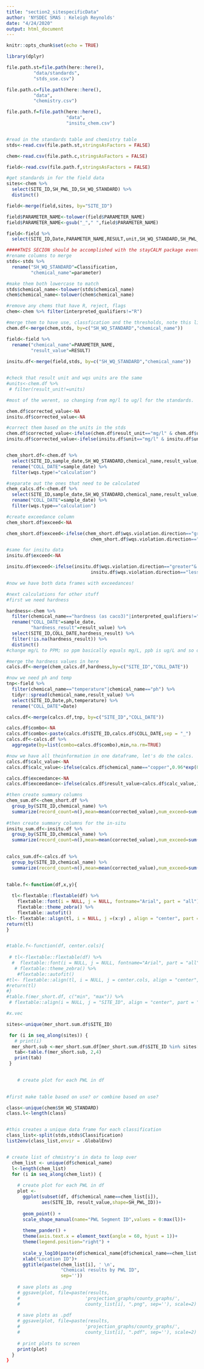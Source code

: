 ```yaml
---
title: "section2_sitespecificData"
author: 'NYSDEC SMAS : Keleigh Reynolds'
date: "4/24/2020"
output: html_document
---
```


```r
knitr::opts_chunk$set(echo = TRUE)

library(dplyr)
```

```r

file.path.st=file.path(here::here(),
          "data/standards",
          "stds_use.csv")

file.path.c=file.path(here::here(),
          "data",
          "chemistry.csv")

file.path.f=file.path(here::here(),
                      "data",
                      "insitu_chem.csv")


#read in the standards table and chemistry table
stds<-read.csv(file.path.st,stringsAsFactors = FALSE)

chem<-read.csv(file.path.c,stringsAsFactors = FALSE)

field<-read.csv(file.path.f,stringsAsFactors = FALSE)

```

```r
#get standards in for the field data
sites<-chem %>% 
  select(SITE_ID,SH_PWL_ID,SH_WQ_STANDARD) %>% 
  distinct()

field<-merge(field,sites, by="SITE_ID")

field$PARAMETER_NAME<-tolower(field$PARAMETER_NAME)
field$PARAMETER_NAME<-gsub("_"," ",field$PARAMETER_NAME)

field<-field %>% 
  select(SITE_ID,Date,PARAMETER_NAME,RESULT,unit,SH_WQ_STANDARD,SH_PWL_ID)

```

```r

#####THIS SECION should be accomplished with the stayCALM package eventualy, but for now this is manual.
#rename columns to merge
stds<-stds %>% 
  rename("SH_WQ_STANDARD"=Classification,
         "chemical_name"=parameter)

#make them both lowercase to match
stds$chemical_name<-tolower(stds$chemical_name)
chem$chemical_name<-tolower(chem$chemical_name)

#remove any chems that have R, reject, flags
chem<-chem %>% filter(interpreted_qualifiers!="R")

```


```r
#merge them to have use, classfication and the thresholds, note this limits some of teh data set.
chem.df<-merge(chem,stds, by=c("SH_WQ_STANDARD","chemical_name"))

field<-field %>% 
  rename("chemical_name"=PARAMETER_NAME,
         "result_value"=RESULT)
  
insitu.df<-merge(field,stds, by=c("SH_WQ_STANDARD","chemical_name"))


#check that result unit and wqs units are the same
#units<-chem.df %>% 
 # filter(result_unit!=units)

#most of the werent, so changing from mg/l to ug/l for the standards.

chem.df$corrected_value<-NA
insitu.df$corrected_value<-NA

#correct them based on the units in the stds
chem.df$corrected_value<-ifelse(chem.df$result_unit=="mg/l" & chem.df$units=="ug/L",chem.df$result_value*1000,chem.df$result_value)
insitu.df$corrected_value<-ifelse(insitu.df$unit=="mg/l" & insitu.df$units=="ug/L",insitu.df$result_value*1000,insitu.df$result_value)


chem_short.df<-chem.df %>% 
  select(SITE_ID,sample_date,SH_WQ_STANDARD,chemical_name,result_value,corrected_value,result_unit,wqs.numeric,units,wqs.type,wqs.violation.direction,wqs.narrative,calculation.,params.for.calcs.1,params.for.calcs.2) %>% 
  rename("COLL_DATE"=sample_date) %>% 
  filter(wqs.type!="calculation")

#separate out the ones that need to be calculated
chem_calcs.df<-chem.df %>% 
  select(SITE_ID,sample_date,SH_WQ_STANDARD,chemical_name,result_value,corrected_value,result_unit,wqs.numeric,units,wqs.type,wqs.violation.direction,wqs.narrative,calculation.,params.for.calcs.1,params.for.calcs.2) %>% 
  rename("COLL_DATE"=sample_date) %>% 
  filter(wqs.type=="calculation")

#create exceedance column
chem_short.df$exceed<-NA

chem_short.df$exceed<-ifelse(chem_short.df$wqs.violation.direction=="greater"& chem_short.df$corrected_value>chem_short.df$wqs.numeric|
                               chem_short.df$wqs.violation.direction=="less"& chem_short.df$corrected_value<chem_short.df$wqs.numeric,1,0)

#same for insitu data
insitu.df$exceed<-NA

insitu.df$exceed<-ifelse(insitu.df$wqs.violation.direction=="greater"& insitu.df$corrected_value>insitu.df$wqs.numeric|
                               insitu.df$wqs.violation.direction=="less"& insitu.df$corrected_value<insitu.df$wqs.numeric,1,0)

#now we have both data frames with exceedances!
```

```r
#next calculations for other stuff
#first we need hardness

hardness<-chem %>% 
  filter(chemical_name=="hardness (as caco3)"|interpreted_qualifiers!="R") %>% 
  rename("COLL_DATE"=sample_date,
         "hardness_result"=result_value) %>% 
  select(SITE_ID,COLL_DATE,hardness_result) %>% 
  filter(!is.na(hardness_result)) %>% 
  distinct()
#change mg/L to PPM; so ppm basically equals mg/L, ppb is ug/L and so on

#merge the hardness values in here
calcs.df<-merge(chem_calcs.df,hardness,by=c("SITE_ID","COLL_DATE"))

#now we need ph and temp
tnp<-field %>% 
  filter(chemical_name=="temperature"|chemical_name=="ph") %>% 
  tidyr::spread(chemical_name,result_value) %>% 
  select(SITE_ID,Date,ph,temperature) %>% 
  rename("COLL_DATE"=Date)

calcs.df<-merge(calcs.df,tnp, by=c("SITE_ID","COLL_DATE"))

calcs.df$combo<-NA
calcs.df$combo<-paste(calcs.df$SITE_ID,calcs.df$COLL_DATE,sep = "_")
calcs.df<-calcs.df %>% 
  aggregate(by=list(combo=calcs.df$combo),min,na.rm=TRUE)

#now we have all theinformation in one dataframe, let's do the calcs.
calcs.df$calc_value<-NA
calcs.df$calc_value<-ifelse(calcs.df$chemical_name=="copper",0.96*exp(0.9422*log(calcs.df$hardness_result)-1.7),ifelse(calcs.df$chemical_name=="zinc",exp(0.85*log(calcs.df$hardness_result)+0.5),calcs.df$calc_value))

calcs.df$exceedance<-NA
calcs.df$exceedance<-ifelse(calcs.df$result_value>calcs.df$calc_value,1,0)

```

```r
#then create summary columns
chem_sum.df<-chem_short.df %>% 
  group_by(SITE_ID,chemical_name) %>% 
  summarize(record_count=n(),mean=mean(corrected_value),num_exceed=sum(exceed),min=min(corrected_value),max=max(corrected_value,median=median(corrected_value)))
  
#then create summary columns for the in-situ
insitu_sum.df<-insitu.df %>% 
  group_by(SITE_ID,chemical_name) %>% 
  summarize(record_count=n(),mean=mean(corrected_value),num_exceed=sum(exceed),min=min(corrected_value),max=max(corrected_value,median=median(corrected_value)))
  

calcs_sum.df<-calcs.df %>% 
  group_by(SITE_ID,chemical_name) %>% 
  summarize(record_count=n(),mean=mean(corrected_value),num_exceed=sum(exceedance),min=min(corrected_value),max=max(corrected_value,median=median(corrected_value)))
  
```


```r

table.f<-function(df,x,y){
 
  tl<-flextable::flextable(df) %>% 
    flextable::font(i = NULL, j = NULL, fontname="Arial", part = "all") %>% 
    flextable::theme_zebra() %>% 
    flextable::autofit()
tl<- flextable::align(tl, i = NULL, j =(x:y) , align = "center", part = "all")
return(tl)
}


#table.f<-function(df, center.cols){
 
 # tl<-flextable::flextable(df) %>% 
  #  flextable::font(i = NULL, j = NULL, fontname="Arial", part = "all") %>% 
   # flextable::theme_zebra() %>% 
    #flextable::autofit()
#tl<- flextable::align(tl, i = NULL, j = center.cols, align = "center", part = "all")
#return(tl)
#}
#table.f(mer_short.df, c("min", "max")) %>% 
 # flextable::align(i = NULL, j = "SITE_ID", align = "center", part = "all")

#x.vec

sites<-unique(mer_short.sum.df$SITE_ID)

 for (i in seq_along(sites)) { 
   # print(i)
  mer_short.sub <-mer_short.sum.df[mer_short.sum.df$SITE_ID %in% sites[i], ]
   tab<-table.f(mer_short.sub, 2,4)
   print(tab)
 }

    
    # create plot for each PWL in df 
    
```



```r
#first make table based on use? or combine based on use? 

class<-unique(chem$SH_WQ_STANDARD)
class.l<-length(class)


#this creates a unique data frame for each classification
class_list<-split(stds,stds$Classification)
list2env(class_list,envir = .GlobalEnv)



```

```r
# create list of chmistry's in data to loop over 
  chem_list <- unique(df$chemical_name)
  l<-length(chem_list)
  for (i in seq_along(chem_list)) { 
    
    # create plot for each PWL in df 
    plot <- 
      ggplot(subset(df, df$chemical_name==chem_list[i]),
             aes(SITE_ID, result_value,shape=SH_PWL_ID))+ 
      
      geom_point() +
      scale_shape_manual(name="PWL Segment ID",values = 0:max(l))+
      
      theme_pander() +
      theme(axis.text.x = element_text(angle = 60, hjust = 1))+
      theme(legend.position="right") + 
      
      scale_y_log10(paste(df$chemical_name[df$chemical_name==chem_list[i]],"(log10)",df$result_unit[df$chemical_name==chem_list[i]])) + 
      xlab("Location ID")+
      ggtitle(paste(chem_list[i], ' \n', 
                    "Chemical results by PWL ID",
                    sep=''))
    
    # save plots as .png
    # ggsave(plot, file=paste(results, 
    #                        'projection_graphs/county_graphs/',
    #                        county_list[i], ".png", sep=''), scale=2)
   
    # save plots as .pdf
    # ggsave(plot, file=paste(results, 
    #                        'projection_graphs/county_graphs/',
    #                        county_list[i], ".pdf", sep=''), scale=2)
    
    # print plots to screen
    print(plot)
  }
}
```



